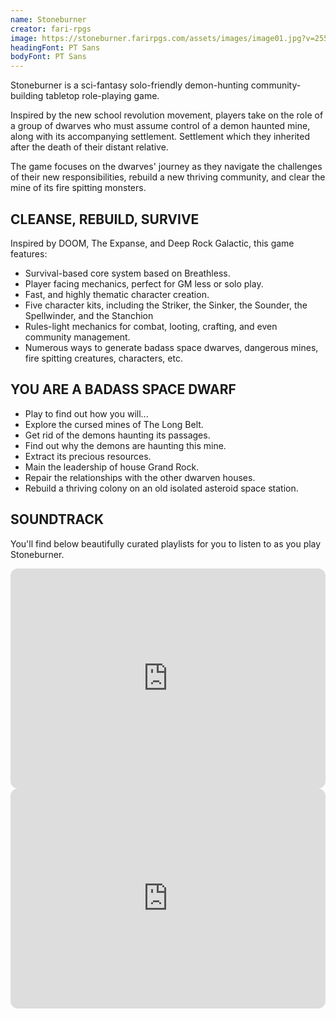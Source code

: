 ```yaml
---
name: Stoneburner
creator: fari-rpgs
image: https://stoneburner.farirpgs.com/assets/images/image01.jpg?v=255b2e3b
headingFont: PT Sans
bodyFont: PT Sans
---
```


Stoneburner is a sci-fantasy solo-friendly demon-hunting community-building tabletop role-playing game.

Inspired by the new school revolution movement, players take on the role of a group of dwarves who must assume control of a demon haunted mine, along with its accompanying settlement. Settlement which they inherited after the death of their distant relative.

The game focuses on the dwarves' journey as they navigate the challenges of their new responsibilities, rebuild a new thriving community, and clear the mine of its fire spitting monsters.

## CLEANSE, REBUILD, SURVIVE

Inspired by DOOM, The Expanse, and Deep Rock Galactic, this game features:

- Survival-based core system based on Breathless.
- Player facing mechanics, perfect for GM less or solo play.
- Fast, and highly thematic character creation.
- Five character kits, including the Striker, the Sinker, the Sounder, the Spellwinder, and the Stanchion
- Rules-light mechanics for combat, looting, crafting, and even community management.
- Numerous ways to generate badass space dwarves, dangerous mines, fire spitting creatures, characters, etc.

## YOU ARE A BADASS SPACE DWARF

- Play to find out how you will...
- Explore the cursed mines of The Long Belt.
- Get rid of the demons haunting its passages.
- Find out why the demons are haunting this mine.
- Extract its precious resources.
- Main the leadership of house Grand Rock.
- Repair the relationships with the other dwarven houses.
- Rebuild a thriving colony on an old isolated asteroid space station.

## SOUNDTRACK

You'll find below beautifully curated playlists for you to listen to as you play Stoneburner.

<iframe
  style="border-radius:12px"
  src="https://open.spotify.com/embed/playlist/3NWJN99qQkfhUOa8SgTdSd?utm_source=generator&theme=0"
  width="100%"
  height="352"
  frameBorder="0"
  allowfullscreen=""
  allow="autoplay; clipboard-write; encrypted-media; fullscreen; picture-in-picture"
  loading="lazy"
></iframe>

<iframe
  style="border-radius:12px"
  src="https://open.spotify.com/embed/playlist/5mVC3NqxtY2xXqturl9d7y?utm_source=generator&theme=0"
  width="100%"
  height="352"
  frameBorder="0"
  allowfullscreen=""
  allow="autoplay; clipboard-write; encrypted-media; fullscreen; picture-in-picture"
  loading="lazy"
></iframe>
